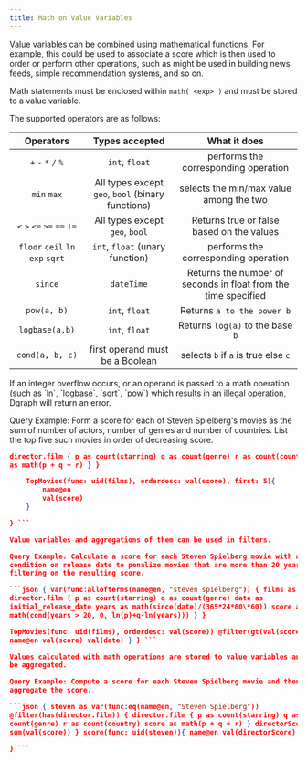 ```yaml
---
title: Math on Value Variables
---
```


Value variables can be combined using mathematical functions. For example, this
could be used to associate a score which is then used to order or perform other
operations, such as might be used in building news feeds, simple recommendation
systems, and so on.

Math statements must be enclosed within `math( <exp> )` and must be stored to a
value variable.

The supported operators are as follows:

|            Operators             |                  Types accepted                   |                          What it does                          |
| :------------------------------: | :-----------------------------------------------: | :------------------------------------------------------------: |
|       `+` `-` `*` `/` `%`        |                  `int`, `float`                   |              performs the corresponding operation              |
|           `min` `max`            | All types except `geo`, `bool` (binary functions) |            selects the min/max value among the two             |
|   `<` `>` `<=` `>=` `==` `!=`    |          All types except `geo`, `bool`           |           Returns true or false based on the values            |
| `floor` `ceil` `ln` `exp` `sqrt` |          `int`, `float` (unary function)          |              performs the corresponding operation              |
|             `since`              |                    `dateTime`                     | Returns the number of seconds in float from the time specified |
|           `pow(a, b)`            |                  `int`, `float`                   |                   Returns `a to the power b`                   |
|          `logbase(a,b)`          |                  `int`, `float`                   |                Returns `log(a)` to the base `b`                |
|         `cond(a, b, c)`          |          first operand must be a Boolean          |              selects `b` if `a` is true else `c`               |

<Note>
  If an integer overflow occurs, or an operand is passed to a math operation
  (such as `ln`, `logbase`, `sqrt`, `pow`) which results in an illegal
  operation, Dgraph will return an error.
</Note>

Query Example: Form a score for each of Steven Spielberg's movies as the sum of
number of actors, number of genres and number of countries. List the top five
such movies in order of decreasing score.

````json { var(func:allofterms(name@en, "steven spielberg")) { films as
director.film { p as count(starring) q as count(genre) r as count(country) score
as math(p + q + r) } }

    TopMovies(func: uid(films), orderdesc: val(score), first: 5){
    	name@en
    	val(score)
    }

} ```

Value variables and aggregations of them can be used in filters.

Query Example: Calculate a score for each Steven Spielberg movie with a
condition on release date to penalize movies that are more than 20 years old,
filtering on the resulting score.

```json { var(func:allofterms(name@en, "steven spielberg")) { films as
director.film { p as count(starring) q as count(genre) date as
initial_release_date years as math(since(date)/(365*24*60\*60)) score as
math(cond(years > 20, 0, ln(p)+q-ln(years))) } }

TopMovies(func: uid(films), orderdesc: val(score)) @filter(gt(val(score), 2)){
name@en val(score) val(date) } } ```

Values calculated with math operations are stored to value variables and so can
be aggregated.

Query Example: Compute a score for each Steven Spielberg movie and then
aggregate the score.

```json { steven as var(func:eq(name@en, "Steven Spielberg"))
@filter(has(director.film)) { director.film { p as count(starring) q as
count(genre) r as count(country) score as math(p + q + r) } directorScore as
sum(val(score)) } score(func: uid(steven)){ name@en val(directorScore) }

} ```
````

